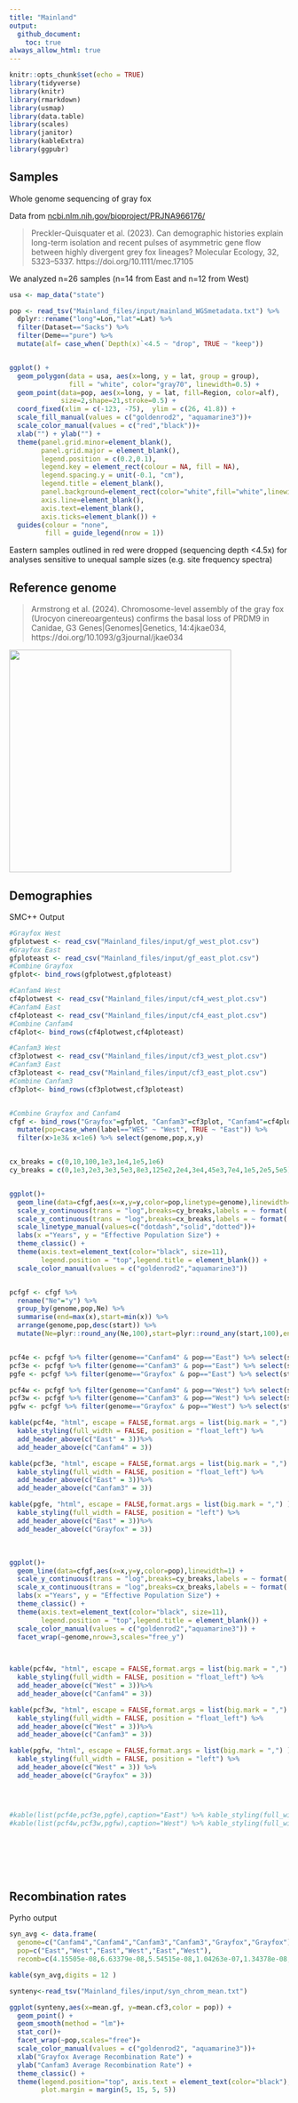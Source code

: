 ```yaml
---
title: "Mainland"
output: 
  github_document:
    toc: true
always_allow_html: true
---
```


```r
knitr::opts_chunk$set(echo = TRUE)
library(tidyverse)
library(knitr)
library(rmarkdown)
library(usmap)
library(data.table)
library(scales)
library(janitor)
library(kableExtra)
library(ggpubr)
```



## Samples 

Whole genome sequencing of gray fox 

Data from [ncbi.nlm.nih.gov/bioproject/PRJNA966176/](https://www.ncbi.nlm.nih.gov/bioproject/PRJNA966176/)

>Preckler-Quisquater et al. (2023). Can demographic histories explain long-term isolation and recent pulses of asymmetric gene flow between highly divergent grey fox lineages? Molecular Ecology, 32, 5323–5337. https://doi.org/10.1111/mec.17105

We analyzed n=26 samples (n=14 from East and n=12 from West)

```r

usa <- map_data("state")

pop <- read_tsv("Mainland_files/input/mainland_WGSmetadata.txt") %>% 
  dplyr::rename("long"=Lon,"lat"=Lat) %>% 
  filter(Dataset=="Sacks") %>% 
  filter(Deme=="pure") %>% 
  mutate(alf= case_when(`Depth(x)`<4.5 ~ "drop", TRUE ~ "keep"))


ggplot() +
  geom_polygon(data = usa, aes(x=long, y = lat, group = group), 
               fill = "white", color="gray70", linewidth=0.5) + 
  geom_point(data=pop, aes(x=long, y = lat, fill=Region, color=alf),
             size=2,shape=21,stroke=0.5) +
  coord_fixed(xlim = c(-123, -75),  ylim = c(26, 41.8)) +
  scale_fill_manual(values = c("goldenrod2", "aquamarine3"))+
  scale_color_manual(values = c("red","black"))+
  xlab("") + ylab("") +
  theme(panel.grid.minor=element_blank(),
        panel.grid.major = element_blank(),
        legend.position = c(0.2,0.1),
        legend.key = element_rect(colour = NA, fill = NA),
        legend.spacing.y = unit(-0.1, "cm"),
        legend.title = element_blank(),
        panel.background=element_rect(color="white",fill="white",linewidth = 0.5),
        axis.line=element_blank(),
        axis.text=element_blank(),
        axis.ticks=element_blank()) +
  guides(colour = "none",
         fill = guide_legend(nrow = 1))


```

Eastern samples outlined in red were dropped (sequencing depth <4.5x) for analyses sensitive to unequal sample sizes (e.g. site frequency spectra)


## Reference genome

>Armstrong et al. (2024). Chromosome-level assembly of the gray fox (Urocyon cinereoargenteus) confirms the basal loss of PRDM9 in Canidae, G3 Genes|Genomes|Genetics, 14:4jkae034, https://doi.org/10.1093/g3journal/jkae034

<img src="Mainland_files/input/canid_synteny.png" width="400"/>

## Demographies

SMC++ Output

```r
#Grayfox West
gfplotwest <- read_csv("Mainland_files/input/gf_west_plot.csv")
#Grayfox East
gfploteast <- read_csv("Mainland_files/input/gf_east_plot.csv")
#Combine Grayfox
gfplot<- bind_rows(gfplotwest,gfploteast)

#Canfam4 West
cf4plotwest <- read_csv("Mainland_files/input/cf4_west_plot.csv")
#Canfam4 East
cf4ploteast <- read_csv("Mainland_files/input/cf4_east_plot.csv")
#Combine Canfam4
cf4plot<- bind_rows(cf4plotwest,cf4ploteast) 

#Canfam3 West
cf3plotwest <- read_csv("Mainland_files/input/cf3_west_plot.csv")
#Canfam3 East
cf3ploteast <- read_csv("Mainland_files/input/cf3_east_plot.csv")
#Combine Canfam3
cf3plot<- bind_rows(cf3plotwest,cf3ploteast)


#Combine Grayfox and Canfam4
cfgf <- bind_rows("Grayfox"=gfplot, "Canfam3"=cf3plot, "Canfam4"=cf4plot, .id="genome") %>% 
  mutate(pop=case_when(label=="WES" ~ "West", TRUE ~ "East")) %>% 
  filter(x>1e3& x<1e6) %>% select(genome,pop,x,y)


cx_breaks = c(0,10,100,1e3,1e4,1e5,1e6)
cy_breaks = c(0,1e3,2e3,3e3,5e3,8e3,125e2,2e4,3e4,45e3,7e4,1e5,2e5,5e5)


ggplot()+
  geom_line(data=cfgf,aes(x=x,y=y,color=pop,linetype=genome),linewidth=1) + 
  scale_y_continuous(trans = "log",breaks=cy_breaks,labels = ~ format(.x, scientific = FALSE))+
  scale_x_continuous(trans = "log",breaks=cx_breaks,labels = ~ format(.x, scientific = FALSE))+ 
  scale_linetype_manual(values=c("dotdash","solid","dotted"))+
  labs(x ="Years", y = "Effective Population Size") +
  theme_classic() +
  theme(axis.text=element_text(color="black", size=11),
        legend.position = "top",legend.title = element_blank()) +
  scale_color_manual(values = c("goldenrod2","aquamarine3"))


pcfgf <- cfgf %>% 
  rename("Ne"="y") %>% 
  group_by(genome,pop,Ne) %>% 
  summarise(end=max(x),start=min(x)) %>%  
  arrange(genome,pop,desc(start)) %>%
  mutate(Ne=plyr::round_any(Ne,100),start=plyr::round_any(start,100),end=plyr::round_any(end,100)) %>% ungroup()


pcf4e <- pcfgf %>% filter(genome=="Canfam4" & pop=="East") %>% select(start,end,Ne) 
pcf3e <- pcfgf %>% filter(genome=="Canfam3" & pop=="East") %>% select(start,end,Ne) 
pgfe <- pcfgf %>% filter(genome=="Grayfox" & pop=="East") %>% select(start,end,Ne)  

pcf4w <- pcfgf %>% filter(genome=="Canfam4" & pop=="West") %>% select(start,end,Ne) 
pcf3w <- pcfgf %>% filter(genome=="Canfam3" & pop=="West") %>% select(start,end,Ne) 
pgfw <- pcfgf %>% filter(genome=="Grayfox" & pop=="West") %>% select(start,end,Ne) 

kable(pcf4e, "html", escape = FALSE,format.args = list(big.mark = ",") ) %>%
  kable_styling(full_width = FALSE, position = "float_left") %>% 
  add_header_above(c("East" = 3))%>% 
  add_header_above(c("Canfam4" = 3))

kable(pcf3e, "html", escape = FALSE,format.args = list(big.mark = ",") ) %>%
  kable_styling(full_width = FALSE, position = "float_left") %>% 
  add_header_above(c("East" = 3))%>% 
  add_header_above(c("Canfam3" = 3))

kable(pgfe, "html", escape = FALSE,format.args = list(big.mark = ",") ) %>%
  kable_styling(full_width = FALSE, position = "left") %>% 
  add_header_above(c("East" = 3))%>% 
  add_header_above(c("Grayfox" = 3))

```

<br>

```r

ggplot()+
  geom_line(data=cfgf,aes(x=x,y=y,color=pop),linewidth=1) + 
  scale_y_continuous(trans = "log",breaks=cy_breaks,labels = ~ format(.x, scientific = FALSE))+
  scale_x_continuous(trans = "log",breaks=cx_breaks,labels = ~ format(.x, scientific = FALSE))+ 
  labs(x ="Years", y = "Effective Population Size") +
  theme_classic() +
  theme(axis.text=element_text(color="black", size=11),
        legend.position = "top",legend.title = element_blank()) +
  scale_color_manual(values = c("goldenrod2","aquamarine3")) + 
  facet_wrap(~genome,nrow=3,scales="free_y")


   
kable(pcf4w, "html", escape = FALSE,format.args = list(big.mark = ",") ) %>%
  kable_styling(full_width = FALSE, position = "float_left") %>% 
  add_header_above(c("West" = 3))%>% 
  add_header_above(c("Canfam4" = 3))

kable(pcf3w, "html", escape = FALSE,format.args = list(big.mark = ",") ) %>%
  kable_styling(full_width = FALSE, position = "float_left") %>% 
  add_header_above(c("West" = 3))%>% 
  add_header_above(c("Canfam3" = 3))

kable(pgfw, "html", escape = FALSE,format.args = list(big.mark = ",") ) %>%
  kable_styling(full_width = FALSE, position = "left") %>% 
  add_header_above(c("West" = 3)) %>% 
  add_header_above(c("Grayfox" = 3))




#kable(list(pcf4e,pcf3e,pgfe),caption="East") %>% kable_styling(full_width = F) 
#kable(list(pcf4w,pcf3w,pgfw),caption="West") %>% kable_styling(full_width = F)
```

<br>
<br>
<br>
<br>


## Recombination rates

Pyrho output

```r
syn_avg <- data.frame(
  genome=c("Canfam4","Canfam4","Canfam3","Canfam3","Grayfox","Grayfox"),
  pop=c("East","West","East","West","East","West"),
  recomb=c(4.15505e-08,6.63379e-08,5.54515e-08,1.04263e-07,1.34378e-08,2.08488e-08))

kable(syn_avg,digits = 12 )

synteny<-read_tsv("Mainland_files/input/syn_chrom_mean.txt")

ggplot(synteny,aes(x=mean.gf, y=mean.cf3,color = pop)) +
  geom_point() + 
  geom_smooth(method = "lm")+ 
  stat_cor()+
  facet_wrap(~pop,scales="free")+  
  scale_color_manual(values = c("goldenrod2", "aquamarine3"))+
  xlab("Grayfox Average Recombination Rate") +
  ylab("Canfam3 Average Recombination Rate") + 
  theme_classic() +
  theme(legend.position="top", axis.text = element_text(color="black"),
        plot.margin = margin(5, 15, 5, 5))

```

